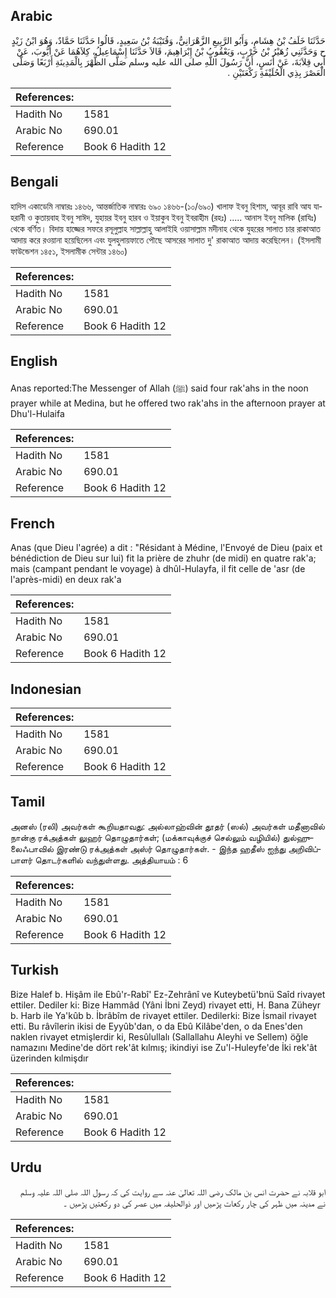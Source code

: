 ## Arabic


<div dir="rtl" lang="ar" style={{fontSize:'larger',backgroundColor:'#f8f9fa',padding:20}}>
حَدَّثَنَا خَلَفُ بْنُ هِشَامٍ، وَأَبُو الرَّبِيعِ الزَّهْرَانِيُّ، وَقُتَيْبَةُ بْنُ سَعِيدٍ، قَالُوا حَدَّثَنَا حَمَّادٌ، وَهُوَ ابْنُ زَيْدٍ ح وَحَدَّثَنِي زُهَيْرُ بْنُ حَرْبٍ، وَيَعْقُوبُ بْنُ إِبْرَاهِيمَ، قَالاَ حَدَّثَنَا إِسْمَاعِيلُ، كِلاَهُمَا عَنْ أَيُّوبَ، عَنْ أَبِي قِلاَبَةَ، عَنْ أَنَسٍ، أَنَّ رَسُولَ اللَّهِ صلى الله عليه وسلم صَلَّى الظُّهْرَ بِالْمَدِينَةِ أَرْبَعًا وَصَلَّى الْعَصْرَ بِذِي الْحُلَيْفَةِ رَكْعَتَيْنِ ‏.‏
</div>
<div style={{backgroundColor:'#f8f9fa',padding:20, marginBottom: 10}}><table> <thead> <tr> <th>References:</th> <th></th> </tr> </thead> <tbody><tr><td>Hadith No</td><td>1581</td></tr><tr><td>Arabic No</td><td>690.01</td></tr><tr><td>Reference</td><td>Book 6 Hadith 12</td></tr></tbody></table></div>

## Bengali


<div dir="ltr" lang="bn" style={{fontSize:'larger',backgroundColor:'#f8f9fa',padding:20}}>
হাদিস একাডেমি নাম্বারঃ ১৪৬৬, আন্তর্জাতিক নাম্বারঃ ৬৯০ ১৪৬৬-(১০/৬৯০) খালাফ ইবনু হিশাম, আবূর রাবি আয যাহরানী ও কুতায়বাহ ইবনু সাঈদ, যুহায়র ইবনু হারব ও ইয়াকুব ইবনু ইবরাহীম (রহঃ) ..... আনাস ইবনু মালিক (রাযিঃ) থেকে বর্ণিত। বিদায় হাজ্জের সফরে রসূলুল্লাহ সাল্লাল্লাহু আলাইহি ওয়াসাল্লাম মদীনাহ থেকে যুহরের সালাত চার রাকাআত আদায় করে রওয়ানা হয়েছিলেন এবং যুলহুলায়ফাতে পৌছে আসরের সালাত দু' রাকাআত আদায় করেছিলেন। (ইসলামী ফাউন্ডেশন ১৪৫১, ইসলামীক সেন্টার ১৪৬০)
</div>
<div style={{backgroundColor:'#f8f9fa',padding:20, marginBottom: 10}}><table> <thead> <tr> <th>References:</th> <th></th> </tr> </thead> <tbody><tr><td>Hadith No</td><td>1581</td></tr><tr><td>Arabic No</td><td>690.01</td></tr><tr><td>Reference</td><td>Book 6 Hadith 12</td></tr></tbody></table></div>

## English


<div dir="ltr" lang="en" style={{fontSize:'larger',backgroundColor:'#f8f9fa',padding:20}}>
Anas reported:The Messenger of Allah (ﷺ) said four rak'ahs in the noon prayer while at Medina, but he offered two rak'ahs in the afternoon prayer at Dhu'l-Hulaifa
</div>
<div style={{backgroundColor:'#f8f9fa',padding:20, marginBottom: 10}}><table> <thead> <tr> <th>References:</th> <th></th> </tr> </thead> <tbody><tr><td>Hadith No</td><td>1581</td></tr><tr><td>Arabic No</td><td>690.01</td></tr><tr><td>Reference</td><td>Book 6 Hadith 12</td></tr></tbody></table></div>

## French


<div dir="ltr" lang="fr" style={{fontSize:'larger',backgroundColor:'#f8f9fa',padding:20}}>
Anas (que Dieu l'agrée) a dit : "Résidant à Médine, l'Envoyé de Dieu (paix et bénédiction de Dieu sur lui) fit la prière de zhuhr (de midi) en quatre rak'a; mais (campant pendant le voyage) à dhûl-Hulayfa, il fit celle de 'asr (de l'après-midi) en deux rak'a
</div>
<div style={{backgroundColor:'#f8f9fa',padding:20, marginBottom: 10}}><table> <thead> <tr> <th>References:</th> <th></th> </tr> </thead> <tbody><tr><td>Hadith No</td><td>1581</td></tr><tr><td>Arabic No</td><td>690.01</td></tr><tr><td>Reference</td><td>Book 6 Hadith 12</td></tr></tbody></table></div>

## Indonesian


<div dir="ltr" lang="id" style={{fontSize:'larger',backgroundColor:'#f8f9fa',padding:20}}>

</div>
<div style={{backgroundColor:'#f8f9fa',padding:20, marginBottom: 10}}><table> <thead> <tr> <th>References:</th> <th></th> </tr> </thead> <tbody><tr><td>Hadith No</td><td>1581</td></tr><tr><td>Arabic No</td><td>690.01</td></tr><tr><td>Reference</td><td>Book 6 Hadith 12</td></tr></tbody></table></div>

## Tamil


<div dir="ltr" lang="ta" style={{fontSize:'larger',backgroundColor:'#f8f9fa',padding:20}}>
அனஸ் (ரலி) அவர்கள் கூறியதாவது: அல்லாஹ்வின் தூதர் (ஸல்) அவர்கள் மதீனாவில் நான்கு ரக்அத்கள் லுஹர் தொழுதார்கள்; (மக்காவுக்குச் செல்லும் வழியில்) துல்ஹுலைஃபாவில் இரண்டு ரக்அத்கள் அஸ்ர் தொழுதார்கள். - இந்த ஹதீஸ் ஐந்து அறிவிப்பாளர் தொடர்களில் வந்துள்ளது. அத்தியாயம் : 6
</div>
<div style={{backgroundColor:'#f8f9fa',padding:20, marginBottom: 10}}><table> <thead> <tr> <th>References:</th> <th></th> </tr> </thead> <tbody><tr><td>Hadith No</td><td>1581</td></tr><tr><td>Arabic No</td><td>690.01</td></tr><tr><td>Reference</td><td>Book 6 Hadith 12</td></tr></tbody></table></div>

## Turkish


<div dir="ltr" lang="tr" style={{fontSize:'larger',backgroundColor:'#f8f9fa',padding:20}}>
Bize Halef b. Hişâm ile Ebû'r-Rabî' Ez-Zehrânî ve Kuteybetü'bnü Saîd rivayet ettiler. Dediler ki: Bize Hammâd (Yâni İbni Zeyd) rivayet etti, H. Bana Züheyr b. Harb ile Ya'kûb b. İbrâbîm de rivayet ettiler. Dedilerki: Bize İsmail rivayet etti. Bu râvîlerin ikisi de Eyyûb'dan, o da Ebû Kilâbe'den, o da Enes'den naklen rivayet etmişlerdir ki, Resûlullalı (Sallallahu Aleyhi ve Sellem) öğle namazını Medine'de dört rek'ât kılmış; ikindiyi ise Zu'l-Huleyfe'de İki rek'ât üzerinden kılmişdır
</div>
<div style={{backgroundColor:'#f8f9fa',padding:20, marginBottom: 10}}><table> <thead> <tr> <th>References:</th> <th></th> </tr> </thead> <tbody><tr><td>Hadith No</td><td>1581</td></tr><tr><td>Arabic No</td><td>690.01</td></tr><tr><td>Reference</td><td>Book 6 Hadith 12</td></tr></tbody></table></div>

## Urdu


<div dir="rtl" lang="ur" style={{fontSize:'larger',backgroundColor:'#f8f9fa',padding:20}}>
ابو قلابہ نے حضرت انس بن مالک رضی اللہ تعالیٰ عنہ سے روایت کی کہ رسول اللہ صلی اللہ علیہ وسلم نے مدینہ میں ظہر کی چار رکعات پڑھیں اور ذوالحلیفہ میں عصر کی دو رکعتیں پڑھیں ۔
</div>
<div style={{backgroundColor:'#f8f9fa',padding:20, marginBottom: 10}}><table> <thead> <tr> <th>References:</th> <th></th> </tr> </thead> <tbody><tr><td>Hadith No</td><td>1581</td></tr><tr><td>Arabic No</td><td>690.01</td></tr><tr><td>Reference</td><td>Book 6 Hadith 12</td></tr></tbody></table></div>